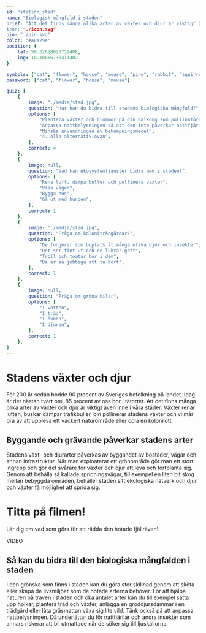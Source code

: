 ```yaml
---
id: "station_stad"
name: "Biologisk mångfald i staden"
brief: "Att det finns många olika arter av växter och djur är viktigt även inne i våra städer. Växter renar luften, buskar dämpar trafikbuller, bin pollinerar stadens växter och vi mår bra av att uppleva ett vackert naturområde eller odla en kolonilott. 
icon: "./icon.svg"
pin: "./pin.svg"
color: "#a8a29e"
position: {
    lat: 59.32628623732408,
    lng: 18.10066730411402
}

symbols: ["cat", "flower", "house", "mouse", "pine", "rabbit", "squirrel", "town", "woods"]
password: ["cat", "flower", "house", "mouse"]

quiz: [
    {
        image: "./media/stad.jpg",
        question: "Hur kan du bidra till stadens biologiska mångfald?",
        options: [
            "Plantera växter och blommor på din balkong som pollinatörer tycker om",
            "Anpassa nattbelysningen så att den inte påverkar nattfjärilar",
            "Minska användningen av bekämpningsmedel",
            "4.	Alla alternativ ovan",
        ],
        correct: 4
    },
    {
        image: null,
        question: "Vad kan ekosystemtjänster bidra med i staden?",
        options: [
            "Rena luft, dämpa buller och pollinera växter",
            "Visa vägen",
            "Bygga hus",
            "Gå ut med hunden",
        ],
        correct: 1
    },
    {
        image: "./media/stad.jpg",
        question: "Fråga om koloniträdgårdar?",
        options: [
            "De fungerar som boplats åt många olika djur och insekter",
            "Det ser fint ut och de luktar gott",
            "Troll och tomtar bor i dem",
            "De är så jobbiga att ta bort",
        ],
        correct: 1
    },
    {
        image: null,
        question: "Fråga om gröna kilar",
        options: [
            "I vatten",
            "I träd",
            "I öknen",
            "I djuren",
        ],
        correct: 1
    },
]
---
```


# Stadens växter och djur

För 200 år sedan bodde 90 procent av Sveriges befolkning på landet. Idag är det nästan tvärt om, 85 procent av oss bor i tätorter. 
Att det finns många olika arter av växter och djur är viktigt även inne i våra städer. Växter renar luften, buskar dämpar trafikbuller, bin pollinerar stadens växter och vi mår bra av att uppleva ett vackert naturområde eller odla en kolonilott. 

## Byggande och grävande påverkar stadens arter 

Stadens växt- och djurarter påverkas av byggandet av bostäder, vägar och annan infrastruktur. När man exploaterar ett grönområde gör man ett stort ingrepp och gör det svårare för växter och djur att leva och fortplanta sig. Genom att behålla så kallade spridningsvägar, till exempel en liten bit skog mellan bebyggda områden, behåller staden sitt ekologiska nätverk och djur och växter få möjlighet att sprida sig.

# Titta på filmen!

Lär dig om vad som görs för att rädda den hotade fjällräven!

VIDEO

## Så kan du bidra till den biologiska mångfalden i staden

I den grönska som finns i staden kan du göra stor skillnad genom att sköta eller skapa de livsmiljöer som de hotade arterna behöver. För att hjälpa naturen på traven i staden och öka antalet arter kan du till exempel sätta upp holkar, plantera träd och växter, anlägga en groddjursdammar i en trädgård eller låta gräsmattan växa sig lite vild. Tänk också på att anpassa nattbelysningen. Då underlättar du för nattfjärilar och andra insekter som annars riskerar att bli utmattade när de söker sig till ljuskällorna.


